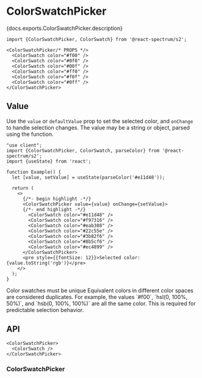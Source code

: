 


# ColorSwatchPicker

<PageDescription>{docs.exports.ColorSwatchPicker.description}</PageDescription>

```tsx render docs={docs.exports.ColorSwatchPicker} links={docs.links} props={['size', 'density', 'rounding']} initialProps={{defaultValue: '#f00'}} type="s2"
import {ColorSwatchPicker, ColorSwatch} from '@react-spectrum/s2';

<ColorSwatchPicker/* PROPS */>
  <ColorSwatch color="#f00" />
  <ColorSwatch color="#0f0" />
  <ColorSwatch color="#00f" />
  <ColorSwatch color="#ff0" />
  <ColorSwatch color="#f0f" />
  <ColorSwatch color="#0ff" />
</ColorSwatchPicker>
```

## Value

Use the `value` or `defaultValue` prop to set the selected color, and `onChange` to handle selection changes.  The value may be a string or <TypeLink type={docs.exports.Color} links={docs.links} /> object, parsed using the <TypeLink type={docs.exports.parseColor} links={docs.links} /> function.

```tsx render
"use client";
import {ColorSwatchPicker, ColorSwatch, parseColor} from '@react-spectrum/s2';
import {useState} from 'react';

function Example() {
  let [value, setValue] = useState(parseColor('#e11d48'));

  return (
    <>
      {/*- begin highlight -*/}
      <ColorSwatchPicker value={value} onChange={setValue}>
      {/*- end highlight -*/}
        <ColorSwatch color="#e11d48" />
        <ColorSwatch color="#f97316" />
        <ColorSwatch color="#eab308" />
        <ColorSwatch color="#22c55e" />
        <ColorSwatch color="#3b82f6" />
        <ColorSwatch color="#8b5cf6" />
        <ColorSwatch color="#ec4899" />
      </ColorSwatchPicker>
      <pre style={{fontSize: 12}}>Selected color: {value.toString('rgb')}</pre>
    </>
  );
}
```

<InlineAlert variant="notice">
  <Heading>Color swatches must be unique</Heading>
  <Content>Equivalent colors in different color spaces are considered duplicates. For example, the values `#f00`, `hsl(0, 100%, 50%)`, and `hsb(0, 100%, 100%)` are all the same color. This is required for predictable selection behavior.</Content>
</InlineAlert>

## API

```tsx links={{ColorSwatchPicker: '#colorswatchpicker', ColorSwatch: 'ColorSwatch.html'}}
<ColorSwatchPicker>
  <ColorSwatch />
</ColorSwatchPicker>
```

### ColorSwatchPicker

<PropTable component={docs.exports.ColorSwatchPicker} links={docs.links} />
